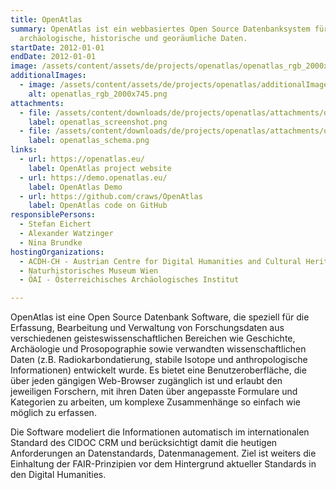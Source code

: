 ```yaml
---
title: OpenAtlas
summary: OpenAtlas ist ein webbasiertes Open Source Datenbanksystem für komplexe
  archäologische, historische und georäumliche Daten.
startDate: 2012-01-01
endDate: 2012-01-01
image: /assets/content/assets/de/projects/openatlas/openatlas_rgb_2000x745_2.png
additionalImages:
  - image: /assets/content/assets/de/projects/openatlas/additionalImages/openatlas_rgb_2000x745.png
    alt: openatlas_rgb_2000x745.png
attachments:
  - file: /assets/content/downloads/de/projects/openatlas/attachments/openatlas_screenshot.png
    label: openatlas_screenshot.png
  - file: /assets/content/downloads/de/projects/openatlas/attachments/openatlas_schema.png
    label: openatlas_schema.png
links:
  - url: https://openatlas.eu/
    label: OpenAtlas project website
  - url: https://demo.openatlas.eu/
    label: OpenAtlas Demo
  - url: https://github.com/craws/OpenAtlas
    label: OpenAtlas code on GitHub
responsiblePersons:
  - Stefan Eichert
  - Alexander Watzinger
  - Nina Brundke
hostingOrganizations:
  - ACDH-CH - Austrian Centre for Digital Humanities and Cultural Heritage
  - Naturhistorisches Museum Wien
  - ÖAI - Österreichisches Archäologisches Institut

---
```

OpenAtlas ist eine Open Source Datenbank Software, die speziell für die Erfassung, Bearbeitung und Verwaltung von Forschungsdaten aus verschiedenen geisteswissenschaftlichen Bereichen wie Geschichte, Archäologie und Prosopographie sowie verwandten wissenschaftlichen Daten (z.B. Radiokarbondatierung, stabile Isotope und anthropologische Informationen) entwickelt wurde. Es bietet eine Benutzeroberfläche, die über jeden gängigen Web-Browser zugänglich ist und erlaubt den jeweiligen Forschern, mit ihren Daten über angepasste Formulare und Kategorien zu arbeiten, um komplexe Zusammenhänge so einfach wie möglich zu erfassen.

Die Software modeliert die Informationen automatisch im internationalen Standard des CIDOC CRM und berücksichtigt damit die heutigen Anforderungen an Datenstandards, Datenmanagement. Ziel ist weiters die Einhaltung der FAIR-Prinzipien vor dem Hintergrund aktueller Standards in den Digital Humanities.
